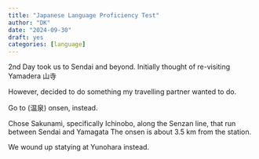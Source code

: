 ```yaml
---
title: "Japanese Language Proficiency Test"
author: "DK"
date: "2024-09-30"
draft: yes
categories: [language]
---
```


2nd Day took us to Sendai and beyond.
Initially thought of re-visiting Yamadera 山寺

However, decided to do something my travelling partner wanted to do.

Go to (温泉) onsen, instead.

Chose Sakunami, specifically Ichinobo, along the Senzan line, that run between Sendai and Yamagata
The onsen is about 3.5 km from the station.

We wound up statying at Yunohara instead.



